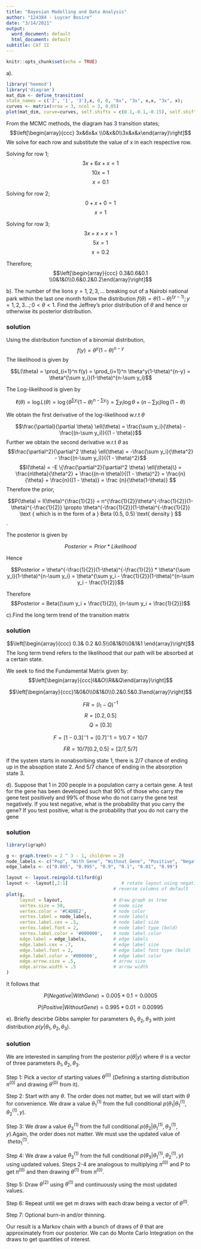 ---
title: "Bayesian Modelling and Data Analysis"
author: "124384 - Luycer Bosire"
date: "3/14/2021"
output:
  word_document: default
  html_document: default
subtitle: CAT II
---

```{r setup, include=FALSE}
knitr::opts_chunk$set(echo = TRUE)
```


a).
```{r}
library('heemod')
library('diagram')
mat_dim <- define_transition(
state_names = c('2', '1', '3'),x, 0, 0, "6x", "3x", x,x, "3x", x);
curves <- matrix(nrow = 3, ncol = 3, 0.05)
plot(mat_dim, curve=curves, self.shiftx = c(0.1,-0.1,-0.15), self.shifty = c(-0.1,-0.1,0.06), self.arrpos = c(1.4,1.7,1.5))
```
From the MCMC methods, the diagram has 3 transition states;
$$\left[\begin{array}{ccc} 3x&6x&x \\0&x&0\\3x&x&x\end{array}\right]$$
We solve for each row and substitute the value of x in each respective row.

Solving for row 1;
$$3x+6x+x = 1$$$$10x = 1$$$$x = 0.1$$

Solving for row 2;
$$0+x+0 = 1$$$$x = 1$$

Solving for row 3;
$$3x+x+x = 1$$$$5x = 1$$$$x = 0.2$$

Therefore;
$$\left[\begin{array}{ccc} 0.3&0.6&0.1 \\0&1&0\\0.6&0.2&0.2\end{array}\right]$$

\newpage
b).	The number of the lions $y=1,2,3,\dots$ breaking out of a Nairobi national park within the last one month follow the distribution $f(θ)=θ(1-θ)^{(y-1)}; y=1,2,3...;0<θ<1$. Find the Jeffrey’s prior distribution of  $θ$ and hence or otherwise its posterior distribution. 

### solution

Using the distribution function of a binomial distribution,
$$f(y) = \theta^y(1-\theta)^{n-y}$$
The likelihood is given by

$$L(\theta) = \prod_{i=1}^n f(y) = \prod_{i=1}^n \theta^y(1-\theta)^{n-y} = \theta^{\sum y_i}(1-\theta)^{n-\sum y_i}$$

The Log-likelihood is given by

$$\ell(\theta) = \log L(\theta) = \log \{\theta^{\sum y_i}(1-\theta)^{n-\sum y_i}\} = \sum y_i \log \theta + (n-\sum y_i)\log (1-\theta)$$

We obtain the first derivative of the log-likelihood w.r.t $\theta$

$$\frac{\partial}{\partial \theta} \ell(\theta) = \frac{\sum y_i}{\theta} - \frac{(n-\sum y_i)}{(1 - \theta)}$$
Further we obtain the second derivative w.r.t $\theta$ as
$$\frac{\partial^2}{\partial^2 \theta} \ell(\theta) = -\frac{\sum y_i}{\theta^2} - \frac{(n-\sum y_i)}{(1 - \theta)^2}$$
$$I(\theta) = -E \{\frac{\partial^2}{\partial^2 \theta} \ell(\theta)\} = \frac{n\theta}{\theta^2} + \frac{(n-n \theta)}{(1 - \theta)^2} = \frac{n}{\theta} + \frac{n}{(1 - \theta)} = \frac {n}{\theta(1-\theta)} $$
Therefore the prior,

$$P(\theta) = I(\theta)^{\frac{1}{2}} = n^{\frac{1}{2}}\theta^{-\frac{1}{2}}(1-\theta)^{-\frac{1}{2}} \propto \theta^{-\frac{1}{2}}(1-\theta)^{-\frac{1}{2}} \text { which is in the form of a } Beta (0.5, 0.5) \text{ density } $$. 

The posterior is given by

$$Posterior \propto Prior * Likelihood$$

Hence

$$Posterior = \theta^{-\frac{1}{2}}(1-\theta)^{-\frac{1}{2}} * \theta^{\sum y_i}(1-\theta)^{n-\sum y_i} = \theta^{\sum y_i - \frac{1}{2}}(1-\theta)^{n-\sum y_i - \frac{1}{2}}$$

Therefore
$$Posterior = Beta({\sum y_i + \frac{1}{2}}, {n-\sum y_i + \frac{1}{2}})$$
\newpage

c).Find the long term trend of the transition matrix


### solution
$$\left[\begin{array}{ccc} 0.3& 0.2 &0.5\\0&1&0\\0&1&1 \end{array}\right]$$
The long term trend refers to the likelihood that our path will be absorbed at a certain state.

We seek to find the Fundamental Matrix given by:
$$\left[\begin{array}{ccc}I&&O\\R&&Q\end{array}\right]$$

$$\left[\begin{array}{ccc}1&0&0\\0&1&0\\0.2&0.5&0.3\end{array}\right]$$

$$FR=(I_1-Q)^{-1}$$
$$R=[0.2,0.5]$$
$$Q=[0.3]$$

$$F=[1-0.3]^-1=[0.7]^-1=1/0.7=10/7$$

$$FR=10/7[0.2, 0.5]=[2/7,5/7]$$

If the system starts in nonabsorbing state 1, there is 2/7 chance of ending up in the absoption state 2. And 5/7 chance of ending in the absorption state 3.\

\newpage
d).	Suppose that $1$ in $200$ people in a population carry a certain gene. A test for the gene has been developed such that $90\%$ of those who carry the gene test positively and $99\%$ of those who do not carry the gene test negatively. If you test negative, what is the probability that you carry the gene? If you test positive, what is the probability that you do not carry the gene 

### solution
```{r, echo=FALSE, message=FALSE}
library(igraph)

g <- graph.tree(n = 2 ^ 3 - 1, children = 2)
node_labels <- c("Pop", "With Gene", "Without Gene", "Positive", "Negative", "Positive", "Negative")
edge_labels <- c("0.005", "0.995", "0.9", "0.1", "0.01", "0.99")

layout <- layout.reingold.tilford(g)
layout <- -layout[,2:1]                    # rotate layout using negative and 
                                        # reverse columns of default
plot(g,
     layout = layout,                   # draw graph as tree
     vertex.size = 50,                  # node size
     vertex.color = '#C4D8E2',          # node color
     vertex.label = node_labels,        # node labels
     vertex.label.cex = .5,             # node label size
     vertex.label.font = 2,             # node label type (bold)
     vertex.label.color = '#000000',    # node label color
     edge.label = edge_labels,          # edge labels
     edge.label.cex = .7,               # edge label size
     edge.label.font = 2,               # edge label font type (bold)
     edge.label.color = '#000000',      # edge label color
     edge.arrow.size = .5,              # arrow size
     edge.arrow.width = .5              # arrow width
)
```

It follows that

$$P(Negative | With Gene) = 0.005 * 0.1 = 0.0005$$

$$P(Positive | Without Gene) = 0.995 * 0.01 = 0.00995$$

\newpage

e). Briefly descirbe Gibbs sampler for parameters $\theta_1,\theta_2,\theta_3$ with joint distribution $p(y|\theta_1,\theta_2, \theta_3)$.

### solution
We are interested in sampling from the posterior $p(\theta|y)$ where $\theta$ is a vector of three parameters $\theta_1, \theta_2, \theta_3$.

Step 1: Pick a vector of starting values $\theta^{(0)}$ (Defining a starting distribution $\pi ^{(0)}$ and drawing $\theta^{(0)}$ from it).

Step 2: Start with any $\theta$. The order does not matter, but we will start with $\theta$ for convenience. We draw a value ${\theta_1}^{(1)}$ from the full conditional 
$p(\theta_1|{\theta_1}^{(1)},{\theta_2}^{(1)},y)$.

Step 3: We draw a value ${\theta_3}^{(1)}$ from the full conditional $p(\theta_2|{\theta_1}^{(1)},{\theta_3}^{(1)},y)$.Again, the order does not matter. We must use the updated value of ${\ theta_1}^{(1)}$.

Step 4: We draw a value ${\theta_3}^{(1)}$ from the full conditional $p(\theta_3|{\theta_1}^{(1)},{\theta_2}^{(1)},y)$ using updated values.
Steps 2-4 are analogous to multiplying $\pi^{(0)}$ and P to get $\pi^{(0)}$ and then drawing $\theta^{(1)}$ from $\pi^{(0)}$.

Step 5: Draw $\theta^{(2)}$ using $\theta^{(1)}$ and continuously using the most updated values.

Step 6: Repeat until we get m draws with each draw being a vector of $\theta^{(t)}$.

Step 7: Optional burn-in and/or thinning.

Our result is a Markov chain with a bunch of draws of $\theta$ that are approximately from our posterior. We can do Monte Carlo Integration on the draws to get quantities of interest.












